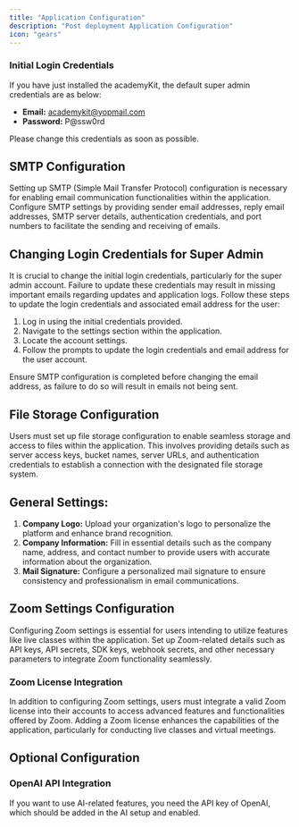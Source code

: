 ```yaml
---
title: "Application Configuration"
description: "Post deployment Application Configuration"
icon: "gears"
---
```


### Initial Login Credentials

If you have just installed the academyKit, the default super admin credentials are as below:

- **Email:** academykit@yopmail.com
- **Password:** P@ssw0rd

<Warning>Please change this credentials as soon as possible.</Warning>

## SMTP Configuration

Setting up SMTP (Simple Mail Transfer Protocol) configuration is necessary for enabling email communication functionalities within the application. Configure SMTP settings by providing sender email addresses, reply email addresses, SMTP server details, authentication credentials, and port numbers to facilitate the sending and receiving of emails.

## Changing Login Credentials for Super Admin

It is crucial to change the initial login credentials, particularly for the super admin account. Failure to update these credentials may result in missing important emails regarding updates and application logs. Follow these steps to update the login credentials and associated email address for the user:

1. Log in using the initial credentials provided.
1. Navigate to the settings section within the application.
1. Locate the account settings.
1. Follow the prompts to update the login credentials and email address for the user account.

<Note>
  Ensure SMTP configuration is completed before changing the email address, as
  failure to do so will result in emails not being sent.
</Note>

## File Storage Configuration

Users must set up file storage configuration to enable seamless storage and access to files within the application. This involves providing details such as server access keys, bucket names, server URLs, and authentication credentials to establish a connection with the designated file storage system.

## General Settings:

1. **Company Logo:** Upload your organization's logo to personalize the platform and enhance brand recognition.
2. **Company Information:** Fill in essential details such as the company name, address, and contact number to provide users with accurate information about the organization.
3. **Mail Signature:** Configure a personalized mail signature to ensure consistency and professionalism in email communications.

## Zoom Settings Configuration

Configuring Zoom settings is essential for users intending to utilize features like live classes within the application. Set up Zoom-related details such as API keys, API secrets, SDK keys, webhook secrets, and other necessary parameters to integrate Zoom functionality seamlessly.

### Zoom License Integration

In addition to configuring Zoom settings, users must integrate a valid Zoom license into their accounts to access advanced features and functionalities offered by Zoom. Adding a Zoom license enhances the capabilities of the application, particularly for conducting live classes and virtual meetings.

## Optional Configuration

### OpenAI API Integration

If you want to use AI-related features, you need the API key of OpenAI, which should be added in the AI setup and enabled.
